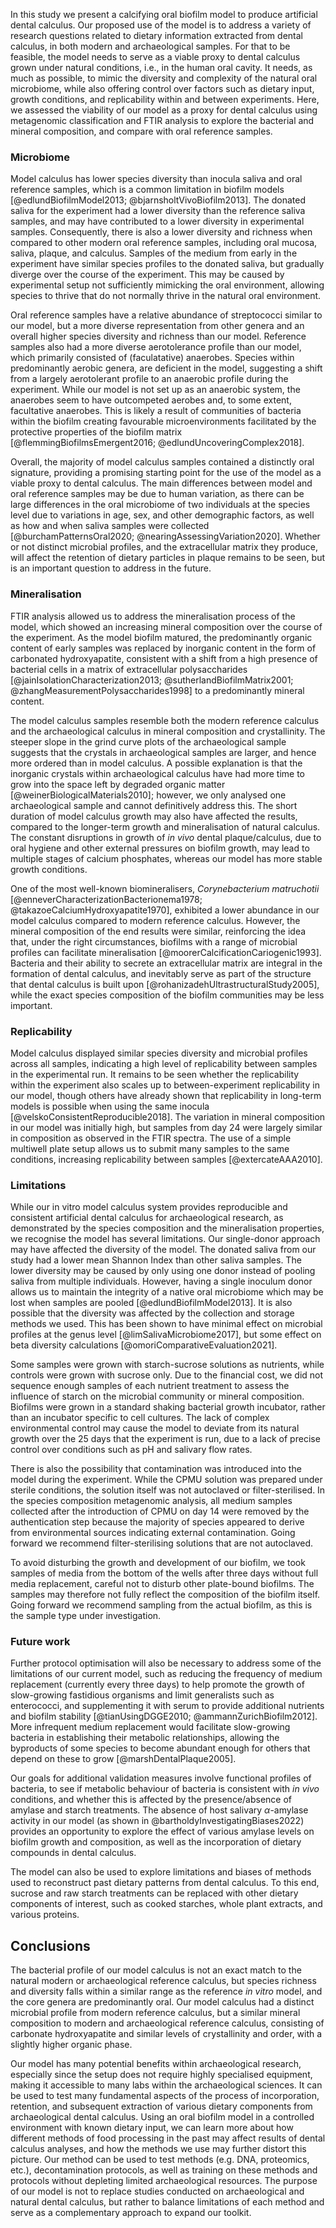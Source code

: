 <!-- Big summary/important statement for the science -->
In this study we present a calcifying oral biofilm model
to produce artificial dental calculus. Our proposed use of the model is to address
a variety of research questions related to dietary information extracted from
dental calculus, in both modern and archaeological samples.
For that to be feasible, the model needs to serve as a viable proxy to
dental calculus grown under natural conditions, i.e., in the human oral cavity.
It needs, as much as possible, to mimic the diversity and complexity of the
natural oral microbiome, while also offering control over factors such as dietary
input, growth conditions, and replicability within and between experiments.
Here, we assessed the viability of our model as a proxy for dental calculus
using metagenomic classification and FTIR analysis to explore the bacterial
and mineral composition, and compare with oral reference samples.

### Microbiome

<!-- diversity and complexity within experiment and compared to oral references -->
Model calculus has lower species diversity than inocula saliva and oral reference
samples, which is a common limitation in biofilm models
[@edlundBiofilmModel2013; @bjarnsholtVivoBiofilm2013]. The donated saliva for the
experiment had a lower diversity than the reference saliva samples, and may have
contributed to a lower diversity in experimental samples. Consequently, there is
also a lower diversity and richness when compared to other modern oral reference
samples, including oral mucosa, saliva, plaque, and calculus.
Samples of the medium from early in the experiment have similar species profiles
to the donated saliva, but gradually diverge over the course of the experiment.
This may be caused by experimental setup not sufficiently mimicking the oral
environment, allowing species
to thrive that do not normally thrive in the natural oral environment.

Oral reference samples have a relative abundance of streptococci similar
to our model, but a more diverse representation from other genera and an overall
higher species diversity and richness than our model.
Reference samples also had a more diverse aerotolerance profile than our model,
which primarily consisted of (faculatative) anaerobes. Species within
predominantly aerobic genera, are deficient in the model, suggesting a shift from a
largely aerotolerant profile to an anaerobic profile during the experiment.
While our model is not set up as an anaerobic system, the anaerobes seem to
have outcompeted aerobes and, to some extent, facultative anaerobes.
This is likely a result of communities of bacteria within the biofilm creating
favourable microenvironments facilitated by the protective properties of the
biofilm matrix [@flemmingBiofilmsEmergent2016; @edlundUncoveringComplex2018].

Overall, the majority of model calculus samples contained a distinctly oral
signature, providing a promising starting point for the use of the model as a
viable proxy to dental calculus. The main differences between model and oral
reference samples may be due to human variation, as there can be large differences
in the oral microbiome of two individuals at the species level due to variations
in age, sex, and other demographic factors, as well as how and when saliva samples
were collected [@burchamPatternsOral2020; @nearingAssessingVariation2020].
Whether or not distinct microbial profiles, and the extracellular matrix
they produce, will affect the retention of dietary particles in plaque remains to
be seen, but is an important question to address in the future. 

### Mineralisation

FTIR analysis allowed us to address the mineralisation process of the model,
which showed an increasing mineral composition over the course of the
experiment. As the model biofilm matured, the predominantly organic content of
early samples was replaced by inorganic content in the form of carbonated
hydroxyapatite, consistent with a shift from a high presence of bacterial cells
in a matrix of extracellular polysaccharides
[@jainIsolationCharacterization2013; @sutherlandBiofilmMatrix2001; @zhangMeasurementPolysaccharides1998]
to a predominantly mineral content.

The model calculus samples resemble both the modern reference calculus and
the archaeological calculus in mineral composition and crystallinity. The steeper
slope in the grind curve plots of the archaeological sample suggests that the
crystals in archaeological samples are larger, and hence more ordered than in
model calculus. A possible explanation is that
the inorganic crystals within archaeological calculus have had more time to grow
into the space left by degraded organic matter [@weinerBiologicalMaterials2010];
however, we only analysed one archaeological sample and cannot definitively
address this. The short duration of model calculus growth may also have affected
the results, compared to the longer-term growth and mineralisation of natural calculus.
The constant disruptions in growth of *in vivo* dental plaque/calculus, due to
oral hygiene and other external pressures on biofilm growth, may lead to
multiple stages of calcium phosphates, whereas our model has more stable
growth conditions.

One of the most well-known biomineralisers, *Corynebacterium matruchotii*
[@enneverCharacterizationBacterionema1978; @takazoeCalciumHydroxyapatite1970],
exhibited a lower abundance in our model calculus compared to modern
reference calculus. However, the mineral composition of the end results were similar,
reinforcing the idea that, under the right circumstances, biofilms with a range
of microbial profiles can facilitate mineralisation
[@moorerCalcificationCariogenic1993].
Bacteria and their ability to secrete an extracellular matrix are integral in the
formation of dental calculus, and inevitably serve as part of the structure that
dental calculus is built upon [@rohanizadehUltrastructuralStudy2005], while the
exact species composition of the biofilm communities may be less important.

### Replicability

Model calculus displayed similar species diversity and microbial profiles
across all samples, indicating a high level of replicability between samples
in the experimental run.
It remains to be seen whether the replicability within the experiment
also scales up to between-experiment replicability in our model, though others
have already shown that replicability in long-term models is possible when using
the same inocula [@velskoConsistentReproducible2018].
The variation in mineral composition in our model was initially high, but samples
from day 24 were largely similar in composition as observed in the FTIR spectra.
The use of a simple multiwell plate setup allows us to submit many samples
to the same conditions, increasing replicability between samples [@extercateAAA2010].

### Limitations

While our in vitro model calculus system provides reproducible and consistent
artificial dental calculus for archaeological research, as demonstrated by the
species composition and the mineralisation properties, we recognise the model
has several limitations.
Our single-donor approach may have affected the diversity of the model. The donated
saliva from our study had a lower mean Shannon Index than other saliva samples.
The lower diversity may be caused by only using one donor instead of pooling saliva
from multiple individuals. However, having a single inoculum donor allows us to maintain
the integrity of a native oral microbiome which may be lost when samples
are pooled [@edlundBiofilmModel2013]. 
It is also possible that the diversity was affected
by the collection and storage methods we used. This has been shown to have
minimal effect on microbial profiles at the genus level [@limSalivaMicrobiome2017],
but some effect on beta diversity calculations [@omoriComparativeEvaluation2021].  

Some samples were grown with starch-sucrose solutions as nutrients, while controls
were grown with sucrose only. Due to the financial cost, we did not sequence enough
samples of each nutrient treatment to assess the influence of starch on the microbial
community or mineral composition.
Biofilms were grown in a standard shaking bacterial growth incubator, rather than
an incubator specific to cell cultures. The lack of complex environmental control
may cause the model to deviate from its natural growth over the 25 days that the
experiment is run, due to a lack of precise control over conditions such as
pH and salivary flow rates.

There is also the possibility that contamination was introduced into the model during
the experiment. While the CPMU solution was
prepared under sterile conditions, the solution itself was not autoclaved or
filter-sterilised. In the species composition metagenomic analysis, all
medium samples collected after the introduction of CPMU on day 14 were removed by the
authentication step because the majority of species appeared to derive from
environmental sources indicating external contamination.
Going forward we recommend filter-sterilising solutions that are not autoclaved.  

To avoid disturbing the growth and development of our biofilm, we took
samples of media from the bottom of the wells after three days without full media
replacement, careful not to disturb other plate-bound biofilms.
The samples may therefore not fully reflect the composition of the biofilm itself.
Going forward we recommend sampling from the actual biofilm, as this is
the sample type under investigation.  

<!-- How it will facilitate the specific topic of research (e.g. archaeology) -->

### Future work

Further protocol optimisation will also be necessary to address some of the
limitations of our current model, such as reducing the frequency of
medium replacement (currently every three days) to help promote the
growth of slow-growing fastidious organisms and limit generalists such as enterococci,
and supplementing it with serum to provide additional nutrients and biofilm
stability [@tianUsingDGGE2010; @ammannZurichBiofilm2012].
More infrequent medium replacement would facilitate slow-growing bacteria in
establishing their metabolic relationships, allowing the byproducts of some species
to become abundant enough for others that depend on these to grow [@marshDentalPlaque2005].  

Our goals for additional validation measures involve functional profiles of bacteria,
to see if metabolic behaviour of bacteria is consistent with *in vivo* conditions,
and whether this is affected by the presence/absence of amylase and starch treatments.
The absence of host salivary $\alpha$-amylase activity in our model
(as shown in @bartholdyInvestigatingBiases2022) provides
an opportunity to explore the effect of various amylase levels on biofilm growth
and composition, as well as the incorporation of dietary compounds in dental calculus.

The model can also be used to explore limitations and biases of methods used to
reconstruct past dietary patterns from dental calculus. To this end,
sucrose and raw starch treatments can be replaced with other dietary components
of interest, such as cooked starches, whole plant extracts, and various proteins.

## Conclusions

The bacterial profile of our model calculus is not an exact match to the natural
modern or archaeological reference calculus, but species richness and diversity
falls within a similar range as the reference *in vitro* model, and the core genera
are predominantly oral.
Our model calculus had a distinct microbial profile from modern reference calculus,
but a similar mineral composition to modern and archaeological reference calculus,
consisting of carbonate hydroxyapatite and similar levels of crystallinity and
order, with a slightly higher organic phase.<!-- rephrase -->

Our model has many potential benefits within archaeological
research, especially since the setup does not require highly specialised equipment,
making it accessible to many labs within the archaeological sciences.
It can be used to test many fundamental aspects of
the process of incorporation, retention, and subsequent extraction of various dietary
components from archaeological dental calculus.
Using an oral biofilm model in a controlled environment with known dietary input,
we can learn more about how different methods of food processing in the past
may affect results of dental calculus analyses, and how the methods we use
may further distort this picture. Our method can be used to test methods
(e.g. DNA, proteomics, etc.), decontamination protocols, as well as training on
these methods and protocols without depleting limited archaeological resources.
The purpose of our model is not to replace studies conducted on archaeological
and natural dental calculus, but rather to balance limitations of each method
and serve as a complementary approach to expand our toolkit.
<!-- ultimately we are left with more questions than answers, but isn't that the 
beauty of science? -->
